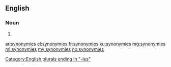 ==English==

===Noun===
{{head|en|plural}}

# {{plural of|synonymy|lang=en}}

[[Category:English plurals ending in "-ies"]]

[[ar:synonymies]]
[[el:synonymies]]
[[fr:synonymies]]
[[ku:synonymies]]
[[mg:synonymies]]
[[ml:synonymies]]
[[my:synonymies]]
[[no:synonymies]]